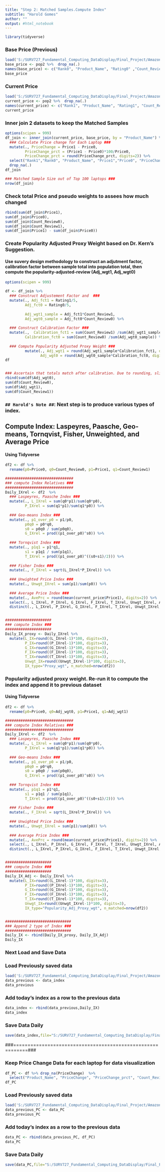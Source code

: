 ```yaml
---
title: "Step 2: Matched Samples.Compute Index"
subtitle: "Harold Gomes"
author: ""
output: #html_notebook 
---
```




```r
library(tidyverse)

```


### Base Price (Previous)
```r
load('S:/SURV727_Fundamental_Computing_DataDisplay/Final_Project/Amazon/Data/2019-12-03_2.rda')
base_price <- pop2 %>%  drop_na(.)
names(base_price) <- c("Rank0", "Product_Name", "Rating0" ,"Count_Review0", "Price0", "Date0", "Day0")
base_price
```

### Current Price
```r
load('S:/SURV727_Fundamental_Computing_DataDisplay/Final_Project/Amazon/Data/2019-12-04_1.rda')
current_price <- pop2 %>%  drop_na(.)
names(current_price) <- c("Rank1", "Product_Name", "Rating1", "Count_Review1", "Price1", "Date1", "Day1")
current_price
```


### Inner join 2 datasets to keep the Matched Samples

```r
options(scipen = 999)
df_join <- inner_join(current_price, base_price, by = "Product_Name") %>% 
  ### Calculate Price change for Each Laptop ###
  mutate(., PriceChange = Price1 - Price0,
         PriceChange_prct = (Price1 - Price0)*100/Price0,
         PriceChange_prct = round(PriceChange_prct, digits=2)) %>%
  select("Rank1","Rank0", "Product_Name", "Price1","Price0", "PriceChange", "PriceChange_prct", "Count_Review1","Count_Review0","Rating1", "Rating0","Date1","Date0","Day1","Day0") %>%
  drop_na(.)
df_join

### Matched Sample Size out of Top 100 laptops ###
nrow(df_join)
```


### Check total Price and pseudo weights to assees how much changed

```r
rbind(sum(df_join$Price1),
sum(df_join$Price0),
sum(df_join$Count_Review0),
sum(df_join$Count_Review1),
sum(df_join$Price1) - sum(df_join$Price0))
```

### Create Popularity Adjusted Proxy Weight based on Dr. Kern’s Suggestion.
#### Use suvery design methodology to construct an adjutment factor, calibration factor between sample total into population total, then compute the popularity-adjusted-review (Adj_wgt1, Adj_wgt0)

```r
options(scipen = 999)

df <- df_join %>% 
  ### Construct Adjustement Factor and  ###
  mutate(., Adj_fct1 = Rating1/5,
         Adj_fct0 = Rating0/5,
         
         Adj_wgt1_sample = Adj_fct1*Count_Review1,
         Adj_wgt0_sample = Adj_fct0*Count_Review0) %>% 
  
  ### Construct Calibration Factor ###
  mutate(.,  Calibration_fct1 = sum(Count_Review1) /sum(Adj_wgt1_sample),
         Calibration_fct0 = sum(Count_Review0) /sum(Adj_wgt0_sample)) %>% 
  
  ### Compute Popularity Adjusted Proxy Weight ###
         mutate(., Adj_wgt1 = round(Adj_wgt1_sample*Calibration_fct1, digits=0),
                Adj_wgt0 = round(Adj_wgt0_sample*Calibration_fct0, digits=0))
df


### Ascertain that totals match after calibration. Due to rounding, slight error possible ###
rbind(sum(df$Adj_wgt0),
sum(df$Count_Review0),
sum(df$Adj_wgt1),
sum(df$Count_Review1))
```


### `## Harold's Note ##`: Next step is to produce various types of index.

## Compute Index: Laspeyres, Paasche, Geo-means, Tornqvist, Fisher, Unweighted, and Average Price
#### Using Tidyverse

```r
df2 <- df %>% 
  rename(p0=Price0, q0=Count_Review0, p1=Price1, q1=Count_Review1)

###############################
### compute Index Relatives ###
###############################
Daily_IXrel <- df2  %>% 
  ### Laspeyres, Paasche Index ###
  mutate(., L_IXrel = sum(q0*p1)/sum(q0*p0),  
         P_IXrel = sum(q1*p1)/sum(q1*p0)) %>%
  
  ### Geo-means Index ###
  mutate(., p1_over_p0 = p1/p0,
         p0q0 = p0*q0,
         s0 = p0q0 / sum(p0q0),
         G_IXrel = prod((p1_over_p0)^s0)) %>% 
  
  ### Tornqvist Index ###
  mutate(., p1q1 = p1*q1,
         s1 = p1q1 / sum(p1q1),
         T_IXrel = prod((p1_over_p0)^((s0+s1)/2))) %>% 
  
  ### Fisher Index ###
  mutate(., F_IXrel = sqrt(L_IXrel*P_IXrel)) %>%
  
  ### Unwighted Price Index ###
  mutate(., Unwgt_IXrel = sum(p1)/sum(p0)) %>%
  
  ### Average Price Index ###
  mutate(., AvePrc = round(mean(current_price$Price1), digits=2)) %>%
  select(., L_IXrel, P_IXrel, G_IXrel, F_IXrel, T_IXrel, Unwgt_IXrel, AvePrc, Date1, Day1) %>%
  distinct(., L_IXrel, P_IXrel, G_IXrel, F_IXrel, T_IXrel, Unwgt_IXrel, AvePrc, Date1, Day1)


#####################
### compute Index ###
#####################
Daily_IX_proxy <- Daily_IXrel %>%
  mutate(L_IX=round((L_IXrel-1)*100, digits=3), 
         P_IX=round((P_IXrel-1)*100, digits=3), 
         G_IX=round((G_IXrel-1)*100, digits=3),
         F_IX=round((F_IXrel-1)*100, digits=3),
         T_IX=round((T_IXrel-1)*100, digits=3),
         Unwgt_IX=round((Unwgt_IXrel-1)*100, digits=3),
         IX_type="Proxy_wgt", n_matched=nrow(df2))

```

### Popularity adjusted proxy weight. Re-run it to compute the index and append it to previous dataset
#### Using Tidyverse


```r
df2 <- df %>% 
  rename(p0=Price0, q0=Adj_wgt0, p1=Price1, q1=Adj_wgt1)

###############################
### compute Index Relatives ###
###############################
Daily_IXrel <- df2  %>% 
  ### Laspeyres, Paasche Index ###
  mutate(., L_IXrel = sum(q0*p1)/sum(q0*p0),  
         P_IXrel = sum(q1*p1)/sum(q1*p0)) %>%
  
  ### Geo-means Index ###
  mutate(., p1_over_p0 = p1/p0,
         p0q0 = p0*q0,
         s0 = p0q0 / sum(p0q0),
         G_IXrel = prod((p1_over_p0)^s0)) %>% 
  
  ### Tornqvist Index ###
  mutate(., p1q1 = p1*q1,
         s1 = p1q1 / sum(p1q1),
         T_IXrel = prod((p1_over_p0)^((s0+s1)/2))) %>% 
  
  ### Fisher Index ###
  mutate(., F_IXrel = sqrt(L_IXrel*P_IXrel)) %>%
  
  ### Unwighted Price Index ###
  mutate(., Unwgt_IXrel = sum(p1)/sum(p0)) %>%
  
  ### Average Price Index ###
  mutate(., AvePrc = round(mean(current_price$Price1), digits=2)) %>%
  select(., L_IXrel, P_IXrel, G_IXrel, F_IXrel, T_IXrel, Unwgt_IXrel, AvePrc, Date1, Day1) %>%
  distinct(., L_IXrel, P_IXrel, G_IXrel, F_IXrel, T_IXrel, Unwgt_IXrel, AvePrc, Date1, Day1)


#####################
### compute Index ###
#####################
Daily_IX_Adj <- Daily_IXrel %>%
  mutate(L_IX=round((L_IXrel-1)*100, digits=3), 
         P_IX=round((P_IXrel-1)*100, digits=3), 
         G_IX=round((G_IXrel-1)*100, digits=3),
         F_IX=round((F_IXrel-1)*100, digits=3),
         T_IX=round((T_IXrel-1)*100, digits=3),
         Unwgt_IX=round((Unwgt_IXrel-1)*100, digits=3),
         IX_type="Popularity_Adj_Proxy_wgt", n_matched=nrow(df2))


##############################
### Append 2 type of Index ###
##############################
Daily_IX <- rbind(Daily_IX_proxy, Daily_IX_Adj)
Daily_IX
```




#################################
###  Next Load and Save Data  ###
#################################


### Load Previously saved data ##
```r
load('S:/SURV727_Fundamental_Computing_DataDisplay/Final_Project/Amazon/Data/data_index.Rda')
data_previous <- data_index
data_previous
```
### Add today's index as a row to the previous data
```r
data_index <- rbind(data_previous,Daily_IX)
data_index

```
### Save Data Daily
```r
save(data_index,file="S:/SURV727_Fundamental_Computing_DataDisplay/Final_Project/Amazon/Data/data_index.Rda")
```




###===========================================================###

### Keep Price Change Data for each laptop for data visualization

```r
df_PC <- df %>% drop_na(PriceChange)  %>%
  select("Product_Name", "PriceChange", "PriceChange_prct", "Count_Review1", "Count_Review0", "Date1","Day1")
df_PC
```
### Load Previously saved data
```r
load('S:/SURV727_Fundamental_Computing_DataDisplay/Final_Project/Amazon/Data/data_PC.Rda')
data_previous_PC <- data_PC
data_previous_PC
```
### Add today's index as a row to the previous data
```r
data_PC <- rbind(data_previous_PC, df_PC)
data_PC

```
### Save Data Daily
```r
save(data_PC,file="S:/SURV727_Fundamental_Computing_DataDisplay/Final_Project/Amazon/Data/data_PC.Rda")
```



